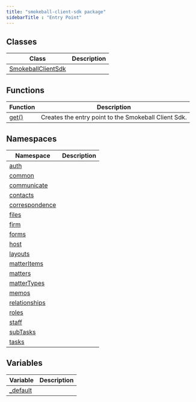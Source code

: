 ```yaml
---
title: "smokeball-client-sdk package"
sidebarTitle : "Entry Point"
---
```




## Classes

| Class | Description |
| --- | --- |
| [SmokeballClientSdk](/docs/sdk-docs/d6ba1e4f174dc-smokeball-client-sdk-class) |  |

## Functions

| Function | Description |
| --- | --- |
| [get()](/docs/sdk-docs/d57e5fc940b31-get-function) | Creates the entry point to the Smokeball Client Sdk. |

## Namespaces

| Namespace | Description |
| --- | --- |
| [auth](/docs/sdk-docs/ad035270d9b36-auth-namespace) |  |
| [common](/docs/sdk-docs/01e9307628aec-common-namespace) |  |
| [communicate](/docs/sdk-docs/bf1ca949a4fcb-communicate-namespace) |  |
| [contacts](/docs/sdk-docs/ff0dd3b589f10-contacts-namespace) |  |
| [correspondence](/docs/sdk-docs/3cae09a4e2ad8-correspondence-namespace) |  |
| [files](/docs/sdk-docs/b8f1b0bfde428-files-namespace) |  |
| [firm](/docs/sdk-docs/18467fc1fe1a8-firm-namespace) |  |
| [forms](/docs/sdk-docs/507bf810e05d3-forms-namespace) |  |
| [host](/docs/sdk-docs/a246bd6fb6345-host-namespace) |  |
| [layouts](/docs/sdk-docs/08e72f2ae827d-layouts-namespace) |  |
| [matterItems](/docs/sdk-docs/afcbc4eb07f17-matter-items-namespace) |  |
| [matters](/docs/sdk-docs/6d615a61a5df6-matters-namespace) |  |
| [matterTypes](/docs/sdk-docs/3d93a4886ff39-matter-types-namespace) |  |
| [memos](/docs/sdk-docs/e3aece999f981-memos-namespace) |  |
| [relationships](/docs/sdk-docs/4ff46c831924c-relationships-namespace) |  |
| [roles](/docs/sdk-docs/9a41d60697ca0-roles-namespace) |  |
| [staff](/docs/sdk-docs/8fe0ff3d3394d-staff-namespace) |  |
| [subTasks](/docs/sdk-docs/789e4a5d91a32-sub-tasks-namespace) |  |
| [tasks](/docs/sdk-docs/3a1e122800f74-tasks-namespace) |  |

## Variables

| Variable | Description |
| --- | --- |
| [\_default](/docs/sdk-docs/e238a6c9dda22-default-variable) |  |

